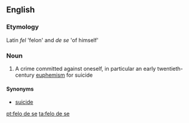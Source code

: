 ==English==

===Etymology===
Latin ''fel'' 'felon' and ''de'' ''se'' 'of himself'

===Noun===
{{en-noun|-}}

# A crime committed against oneself, in particular an early twentieth-century [[euphemism]] for suicide

====Synonyms====
* [[suicide]]

[[pt:felo de se]]
[[ta:felo de se]]